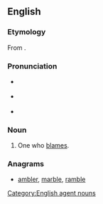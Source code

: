 {{also|blâmer}}

==English==

===Etymology===
From {{suffix|blame|er|lang=en}}.

===Pronunciation===
* {{a|RP}} {{IPA|/ˈbleɪmə/|lang=en}}
* {{a|GenAm}} {{IPA|/ˈbleɪmɚ/|lang=en}}
* {{rhymes|eɪmə(ɹ)|lang=en}}

===Noun===
{{en-noun}}

# One who [[blame]]s.

===Anagrams===
* [[ambler#English|ambler]], [[marble#English|marble]], [[ramble#English|ramble]]

[[Category:English agent nouns]]